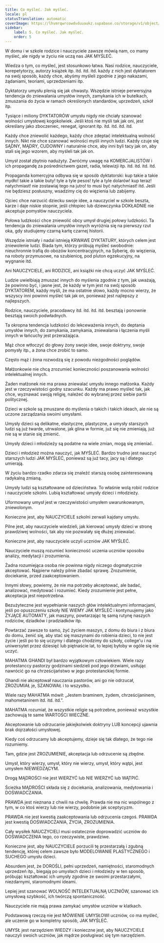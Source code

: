 ```yaml
---
title: Co myśleć. Jak myśleć.
locale: pl
statusTranslation: automatic
coverImage: https://lhvmrqwrcowdvduuaukz.supabase.co/storage/v1/object/public/strapi-uploads/small_cover-educacion-fundamental.webp-2d51a7828a2b1309555be27f7e2a61a0.webp
sidebar:
    label: 5. Co myśleć. Jak myśleć.
    order: 5
---
```

W domu i w szkole rodzice i nauczyciele zawsze mówią nam, co mamy myśleć, ale nigdy w życiu nie uczą nas JAK MYŚLEĆ.

Wiedza o tym, co myśleć, jest stosunkowo łatwa. Nasi rodzice, nauczyciele, korepetytorzy, autorzy książek itp. itd. itd. itd. każdy z nich jest dyktatorem na swój sposób, każdy chce, abyśmy myśleli zgodnie z jego nakazami, żądaniami, teoriami, uprzedzeniami itp.

Dyktatorzy umysłu plenią się jak chwasty. Wszędzie istnieje perwersyjna tendencja do zniewalania umysłów innych, zamykania ich w butelkach, zmuszania do życia w ramach określonych standardów, uprzedzeń, szkół itp.

Tysiące i miliony DYKTATORÓW umysłu nigdy nie chciały szanować wolności umysłowej kogokolwiek. Jeśli ktoś nie myśli tak jak oni, jest określany jako zboczeniec, renegat, ignorant itp. itd. itd. itd. itd.

Każdy chce zniewolić każdego, każdy chce zdeptać intelektualną wolność innych. Nikt nie chce szanować wolności myśli innych ludzi. Każdy czuje się SĄDNY, MĄDRY, CUDOWNY i naturalnie chce, aby inni byli tacy jak on, aby stali się jego wzorem, aby myśleli tak jak on.

Umysł został zbytnio nadużyty. Zwróćmy uwagę na KOMERCJALISTÓW i ich propagandę za pośrednictwem gazet, radia, telewizji itp. itd. itd. itd. itd.

Propaganda komercyjna odbywa się w sposób dyktatorski: kup takie a takie mydło! takie a takie buty! tyle a tyle pesos! tyle a tyle dolarów! kup teraz! natychmiast! nie zostawiaj tego na jutro! to musi być natychmiast! itd. Jeśli nie będziesz posłuszny, wsadzimy cię do więzienia lub zabijemy.

Ojciec chce narzucić dziecku swoje idee, a nauczyciel w szkole beszta, karze i daje niskie stopnie, jeśli chłopiec lub dziewczynka DOKŁADNIE nie akceptuje pomysłów nauczyciela.

Połowa ludzkości chce zniewolić obcy umysł drugiej połowy ludzkości. Ta tendencja do zniewalania umysłów innych wyróżnia się na pierwszy rzut oka, gdy studiujemy czarną kartę czarnej historii.

Wszędzie istniały i nadal istnieją KRWAWE DYKTATURY, których celem jest zniewolenie ludzi. Biada tym, którzy próbują myśleć swobodnie: nieuchronnie trafią do obozów koncentracyjnych, na Syberię, do więzienia, na roboty przymusowe, na szubienicę, pod pluton egzekucyjny, na wygnanie itd.

Ani NAUCZYCIELE, ani RODZICE, ani książki nie chcą uczyć JAK MYŚLEĆ.

Ludzie uwielbiają zmuszać innych do myślenia zgodnie z tym, jak uważają, że powinno być, i jasne jest, że każdy w tym jest na swój sposób DYKTATOREM, każdy myśli, że ma ostatnie słowo, każdy mocno wierzy, że wszyscy inni powinni myśleć tak jak on, ponieważ jest najlepszy z najlepszych.

Rodzice, nauczyciele, pracodawcy itd. itd. itd. itd. besztają i ponownie besztają swoich podwładnych.

Ta okropna tendencja ludzkości do lekceważenia innych, do deptania umysłów innych, do zamykania, zamykania, zniewalania i łączenia myśli innych w łańcuchy jest przerażająca.

Mąż chce wtłoczyć do głowy żony swoje idee, swoje doktryny, swoje pomysły itp., a żona chce zrobić to samo.

Często mąż i żona rozwodzą się z powodu niezgodności poglądów.

Małżonkowie nie chcą zrozumieć konieczności poszanowania wolności intelektualnej innych.

Żaden małżonek nie ma prawa zniewalać umysłu innego małżonka. Każdy jest w rzeczywistości godny szacunku. Każdy ma prawo myśleć tak, jak chce, wyznawać swoją religię, należeć do wybranej przez siebie partii politycznej.

Dzieci w szkole są zmuszane do myślenia o takich i takich ideach, ale nie są uczone zarządzania swoimi umysłami.

Umysły dzieci są delikatne, elastyczne, plastyczne, a umysły starszych ludzi są już twarde, utrwalone, jak glina w formie, już się nie zmieniają, już nie są w stanie się zmienić.

Umysły dzieci i młodzieży są podatne na wiele zmian, mogą się zmieniać.

Dzieci i młodzież można nauczyć, jak MYŚLEĆ. Bardzo trudno jest nauczyć starszych ludzi JAK MYŚLEĆ, ponieważ są już tacy, jacy są i dlatego umierają.

W życiu bardzo rzadko zdarza się znaleźć starszą osobę zainteresowaną radykalną zmianą.

Umysły ludzi są kształtowane od dzieciństwa. To właśnie wolą robić rodzice i nauczyciele szkolni. Lubią kształtować umysły dzieci i młodzieży.

Uformowany umysł jest w rzeczywistości umysłem uwarunkowanym, zniewolonym.

Konieczne jest, aby NAUCZYCIELE szkolni zerwali kajdany umysłu.

Pilne jest, aby nauczyciele wiedzieli, jak kierować umysły dzieci w stronę prawdziwej wolności, tak aby nie pozwalały się dłużej zniewalać.

Konieczne jest, aby nauczyciele uczyli uczniów JAK MYŚLEĆ.

Nauczyciele muszą rozumieć konieczność uczenia uczniów sposobu analizy, medytacji i zrozumienia.

Żadna rozumiejąca osoba nie powinna nigdy niczego dogmatycznie akceptować. Najpierw należy pilnie zbadać sprawę. Zrozumienie, dociekanie, przed zaakceptowaniem.

Innymi słowy, powiemy, że nie ma potrzeby akceptować, ale badać, analizować, medytować i rozumieć. Kiedy zrozumienie jest pełne, akceptacja jest niepotrzebna.

Bezużyteczne jest wypełnianie naszych głów intelektualnymi informacjami, jeśli po opuszczeniu szkoły NIE WIEMY JAK MYŚLEĆ i kontynuujemy jako ŻYJĄCE AUTOMATY, jak maszyny, powtarzając tę samą rutynę naszych rodziców, dziadków i pradziadków itp.

Powtarzać zawsze to samo, żyć życiem maszyn, z domu do biura i z biura do domu, żenić się, aby stać się maszynami do robienia dzieci, to nie jest życie i jeśli po to się uczymy i dlatego chodzimy do szkoły, college'u i na uniwersytet przez dziesięć lub piętnaście lat, to lepiej byłoby w ogóle się nie uczyć.

MAHATMA GHANDI był bardzo wyjątkowym człowiekiem. Wiele razy protestanccy pastorzy godzinami siedzieli pod jego drzwiami, usiłując nawrócić go na chrześcijaństwo w jego protestanckiej formie.

Ghandi nie akceptował nauczania pastorów, ani go nie odrzucał, ZROZUMIAŁ je, SZANOWAŁ i to wszystko.

Wiele razy MAHATMA mówił: „Jestem braminem, żydem, chrześcijaninem, mahometaninem itd. itd. itd.”.

MAHATMA rozumiał, że wszystkie religie są potrzebne, ponieważ wszystkie zachowują te same WARTOŚCI WIECZNE.

Akceptowanie lub odrzucanie jakiejkolwiek doktryny LUB koncepcji ujawnia brak dojrzałości umysłowej.

Kiedy coś odrzucamy lub akceptujemy, dzieje się tak dlatego, że tego nie rozumiemy.

Tam, gdzie jest ZROZUMIENIE, akceptacja lub odrzucenie są zbędne.

Umysł, który wierzy, umysł, który nie wierzy, umysł, który wątpi, jest umysłem NIEWIEDZĄCYM.

Drogą MĄDROŚCI nie jest WIERZYĆ lub NIE WIERZYĆ lub WĄTPIĆ.

Ścieżka MĄDROŚCI składa się z dociekania, analizowania, medytowania i DOŚWIADCZANIA.

PRAWDA jest nieznana z chwili na chwilę. Prawda nie ma nic wspólnego z tym, w co ktoś wierzy lub nie wierzy, podobnie jak sceptycyzm.

PRAWDA nie jest kwestią zaakceptowania lub odrzucenia czegoś. PRAWDA jest kwestią DOŚWIADCZANIA, ŻYCIA, ZROZUMIENIA.

Cały wysiłek NAUCZYCIELI musi ostatecznie doprowadzić uczniów do DOŚWIADCZENIA tego, co rzeczywiste, prawdziwe.

Konieczne jest, aby NAUCZYCIELE porzucili tę przestarzałą i zgubną tendencję, której celem zawsze było MODELOWANIE PLASTYCZNEGO i SUCHEGO umysłu dzieci.

Absurdem jest, że DOROŚLI, pełni uprzedzeń, namiętności, staromodnych uprzedzeń itp., biegają po umysłach dzieci i młodzieży w ten sposób, próbując kształtować ich umysły zgodnie ze swoimi przestarzałymi, niezdarnymi, staromodnymi ideami.

Lepiej jest szanować WOLNOŚĆ INTELEKTUALNĄ UCZNIÓW, szanować ich umysłową szybkość, ich twórczą spontaniczność.

Nauczyciele nie mają prawa zamykać umysłów uczniów w klatkach.

Podstawową rzeczą nie jest MÓWIENIE UMYSŁOWI uczniów, co ma myśleć, ale uczenie go w kompletny sposób, JAK MYŚLEĆ.

UMYSŁ jest narzędziem WIEDZY i konieczne jest, aby NAUCZYCIELE nauczyli swoich uczniów, jak mądrze posługiwać się tym narzędziem.
